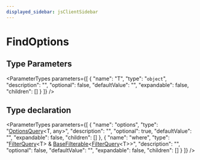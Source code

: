 ```yaml
---
displayed_sidebar: jsClientSidebar
---
```



# FindOptions

## Type Parameters

<ParameterTypes parameters={[
  {
    "name": "T",
    "type": "`object`",
    "description": "",
    "optional": false,
    "defaultValue": "",
    "expandable": false,
    "children": []
  }
]} />

## Type declaration

<ParameterTypes parameters={[
  {
    "name": "options",
    "type": "[OptionsQuery](../interfaces/internal.internal-1.DAL.OptionsQuery.mdx)&#60;T, any&#62;",
    "description": "",
    "optional": true,
    "defaultValue": "",
    "expandable": false,
    "children": []
  },
  {
    "name": "where",
    "type": "[FilterQuery](internal.internal-1.DAL.FilterQuery.mdx)&#60;T&#62; & [BaseFilterable](../interfaces/internal.internal-1.DAL.BaseFilterable.mdx)&#60;[FilterQuery](internal.internal-1.DAL.FilterQuery.mdx)&#60;T&#62;&#62;",
    "description": "",
    "optional": false,
    "defaultValue": "",
    "expandable": false,
    "children": []
  }
]} />

